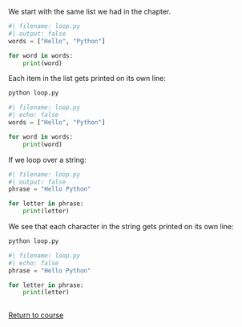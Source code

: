 We start with the same list we had in the chapter.

```python
#| filename: loop.py
#| output: false
words = ["Hello", "Python"]

for word in words:
    print(word)
```

Each item in the list gets printed on its own line:


```.bash
python loop.py
```

```python
#| filename: loop.py
#| echo: false
words = ["Hello", "Python"]

for word in words:
    print(word)
```

If we loop over a string:


```python
#| filename: loop.py
#| output: false
phrase = "Hello Python"

for letter in phrase:
    print(letter)

```

We see that each character in the string gets printed on its own line:

```.bash
python loop.py
```
```python
#| filename: loop.py
#| echo: false
phrase = "Hello Python"

for letter in phrase:
    print(letter)
    
```

[Return to course](../pages/04-loops.qmd#exercise-2)
